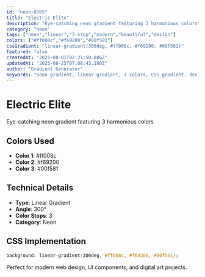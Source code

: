 ```yaml
---
id: "neon-0765"
title: "Electric Elite"
description: "Eye-catching neon gradient featuring 3 harmonious colors"
category: "neon"
tags: ["neon","linear","3-stop","modern","beautiful","design"]
colors: ["#ff008c","#f69200","#00f581"]
cssGradient: "linear-gradient(300deg, #ff008c, #f69200, #00f581)"
featured: false
createdAt: "2025-08-01T02:21:50.086Z"
updatedAt: "2025-08-25T07:08:43.180Z"
author: "Gradient Generator"
keywords: "neon gradient, linear gradient, 3 colors, CSS gradient, design, #ff008c, #f69200, #00f581"
---
```


# Electric Elite

Eye-catching neon gradient featuring 3 harmonious colors

## Colors Used
- **Color 1**: #ff008c
- **Color 2**: #f69200
- **Color 3**: #00f581

## Technical Details
- **Type**: Linear Gradient
- **Angle**: 300°
- **Color Stops**: 3
- **Category**: Neon

## CSS Implementation
```css
background: linear-gradient(300deg, #ff008c, #f69200, #00f581);
```

Perfect for modern web design, UI components, and digital art projects.
